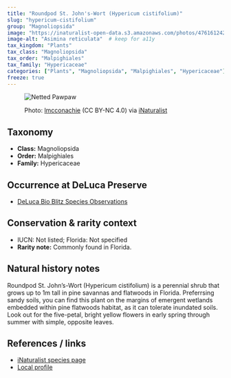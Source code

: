 ```yaml
---
title: "Roundpod St. John's-Wort (Hypericum cistifolium)"
slug: "hypericum-cistifolium"
group: "Magnoliopsida"
image: "https://inaturalist-open-data.s3.amazonaws.com/photos/476161242/large.jpg"        # keep for thumbnails
image-alt: "Asimina reticulata"  # keep for a11y
tax_kingdom: "Plants"
tax_class: "Magnoliopsida"
tax_order: "Malpighiales"
tax_family: "Hypericaceae"
categories: ["Plants", "Magnoliopsida", "Malpighiales", "Hypericaceae"]   # these drive the chips + filtering
freeze: true
---
```


<figure class="species-figure">

<img src="https://inaturalist-open-data.s3.amazonaws.com/photos/476161242/large.jpg" alt="Netted Pawpaw" class="species-photo"/>

<figcaption class="photo-credit">

Photo: <a href="https://www.inaturalist.org/people/lmcconachie">lmcconachie</a> (CC BY-NC 4.0) via <a href="https://www.inaturalist.org/observations/265122563">iNaturalist</a>

</figcaption>

</figure>

## Taxonomy

-   **Class:** Magnoliopsida
-   **Order:** Malpighiales
-   **Family:** Hypericaceae

## Occurrence at DeLuca Preserve

-   [DeLuca Bio Blitz Species Observations](https://www.inaturalist.org/observations?project_id=191727&subview=table&taxon_id=132051&verifiable=any)

## Conservation & rarity context

-   IUCN: Not listed; Florida: Not specified
-   **Rarity note:** Commonly found in Florida.

## Natural history notes

Roundpod St. John's-Wort (Hypericum cistifolium) is a perennial shrub that grows up to 1m tall in pine savannas and flatwoods in Florida. Preferrsing sandy soils, you can find this plant on the margins of emergent wetlands embedded within pine flatwoods habitat, as it can tolerate inundated soils. Look out for the five-petal, bright yellow flowers in early spring through summer with simple, opposite leaves. 

## References / links

-   [iNaturalist species page](https://www.inaturalist.org/taxa/132051-Hypericum-cistifolium)
-   [Local profile](https://www.fnps.org/plant/hypericum-cistifolium)
